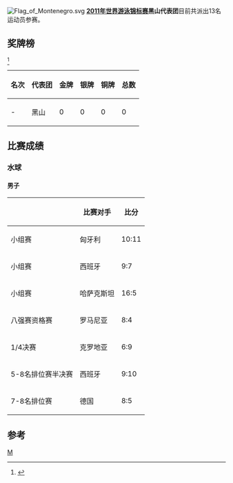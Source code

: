 [[Image:Flag_of_Montenegro.svg|thumb]]
'''[[2011年世界游泳锦标赛|2011年世界游泳锦标赛]]黑山代表团'''目前共派出13名运动员参赛。

==奖牌榜==
<ref>{{cite web |url=http://www.shanghai-fina2011.com/medal/index.html |title=存档副本 |accessdate=2011-07-26 |deadurl=yes |archiveurl=https://web.archive.org/web/20110720093114/http://www.shanghai-fina2011.com/medal/index.html |archivedate=2011-07-20 }}</ref>
{| class="wikitable"
|-
! 名次 !! 代表团 !! 金牌 !! 银牌 !! 铜牌 !! 总数
|-
| - || 黑山 || 0 || 0 || 0 || 0
|}
==比赛成绩==
===水球===
====男子====
{| class="wikitable"
|-
!  !! 比赛对手 !! 比分
|-
| 小组赛 || 匈牙利  || 10:11
|-
| 小组赛 || 西班牙 ||  9:7
|-
| 小组赛 || 哈萨克斯坦  || 16:5 
|-
| 八强赛资格赛|| 罗马尼亚 || 8:4
|-
|1/4决赛||克罗地亚||6:9
|-
|5-8名排位赛半决赛||西班牙||9:10
|-
|7-8名排位赛||德国||8:5
|}

==参考==
<references/>
[[分类:2011年世界游泳锦标赛代表团|M]]
{{2011年世界游泳锦标赛代表团}}